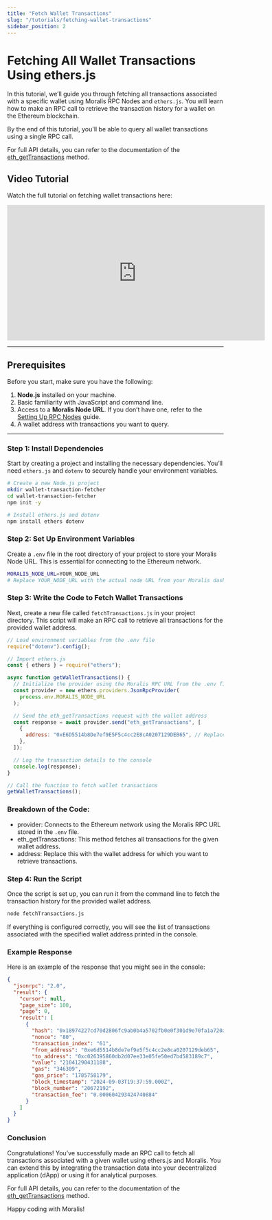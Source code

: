 ```yaml
---
title: "Fetch Wallet Transactions"
slug: "/tutorials/fetching-wallet-transactions"
sidebar_position: 2
---
```



# Fetching All Wallet Transactions Using ethers.js

In this tutorial, we’ll guide you through fetching all transactions associated with a specific wallet using Moralis RPC Nodes and `ethers.js`. You will learn how to make an RPC call to retrieve the transaction history for a wallet on the Ethereum blockchain.

By the end of this tutorial, you'll be able to query all wallet transactions using a single RPC call.

For full API details, you can refer to the documentation of the [eth_getTransactions](/rpc-nodes/reference/extended-rpc/eth_getTransactions) method.

## Video Tutorial

Watch the full tutorial on fetching wallet transactions here:

<iframe width="600" height="315" src="https://www.youtube.com/embed/HJMI8R-aEVI" title="YouTube video player" frameborder="0" allow="accelerometer; autoplay; clipboard-write; encrypted-media; gyroscope; picture-in-picture" allowfullscreen></iframe>

---

## Prerequisites

Before you start, make sure you have the following:

1. **Node.js** installed on your machine.
2. Basic familiarity with JavaScript and command line.
3. Access to a **Moralis Node URL**. If you don’t have one, refer to the [Setting Up RPC Nodes](./get-your-node-api-key) guide.
4. A wallet address with transactions you want to query.

---

### Step 1: Install Dependencies

Start by creating a project and installing the necessary dependencies. You’ll need `ethers.js` and `dotenv` to securely handle your environment variables.

```bash
# Create a new Node.js project
mkdir wallet-transaction-fetcher
cd wallet-transaction-fetcher
npm init -y

# Install ethers.js and dotenv
npm install ethers dotenv
```

### Step 2: Set Up Environment Variables

Create a `.env` file in the root directory of your project to store your Moralis Node URL. This is essential for connecting to the Ethereum network.

```bash
MORALIS_NODE_URL=YOUR_NODE_URL
# Replace YOUR_NODE_URL with the actual node URL from your Moralis dashboard.
```

### Step 3: Write the Code to Fetch Wallet Transactions

Next, create a new file called `fetchTransactions.js` in your project directory. This script will make an RPC call to retrieve all transactions for the provided wallet address.

```javascript
// Load environment variables from the .env file
require("dotenv").config();

// Import ethers.js
const { ethers } = require("ethers");

async function getWalletTransactions() {
  // Initialize the provider using the Moralis RPC URL from the .env file
  const provider = new ethers.providers.JsonRpcProvider(
    process.env.MORALIS_NODE_URL
  );

  // Send the eth_getTransactions request with the wallet address
  const response = await provider.send("eth_getTransactions", [
    {
      address: "0xE6D5514b8De7ef9E5F5c4cc2E8cA0207129DEB65", // Replace with the wallet address to query
    },
  ]);

  // Log the transaction details to the console
  console.log(response);
}

// Call the function to fetch wallet transactions
getWalletTransactions();
```

### Breakdown of the Code:

- provider: Connects to the Ethereum network using the Moralis RPC URL stored in the `.env` file.
- eth_getTransactions: This method fetches all transactions for the given wallet address.
- address: Replace this with the wallet address for which you want to retrieve transactions.

### Step 4: Run the Script

Once the script is set up, you can run it from the command line to fetch the transaction history for the provided wallet address.

```bash
node fetchTransactions.js
```

If everything is configured correctly, you will see the list of transactions associated with the specified wallet address printed in the console.

### Example Response

Here is an example of the response that you might see in the console:

```json
{
  "jsonrpc": "2.0",
  "result": {
    "cursor": null,
    "page_size": 100,
    "page": 0,
    "result": [
      {
        "hash": "0x18974227cd70d2806fc9ab0b4a5702fb0e0f301d9e70fa1a720accf0498b92d2",
        "nonce": "80",
        "transaction_index": "61",
        "from_address": "0xe6d5514b8de7ef9e5f5c4cc2e8ca0207129deb65",
        "to_address": "0xc026395860db2d07ee33e05fe50ed7bd583189c7",
        "value": "21041290431188",
        "gas": "346309",
        "gas_price": "1785758179",
        "block_timestamp": "2024-09-03T19:37:59.000Z",
        "block_number": "20672192",
        "transaction_fee": "0.000604293424740884"
      }
    ]
  }
}
```

### Conclusion

Congratulations! You’ve successfully made an RPC call to fetch all transactions associated with a given wallet using ethers.js and Moralis. You can extend this by integrating the transaction data into your decentralized application (dApp) or using it for analytical purposes.

For full API details, you can refer to the documentation of the [eth_getTransactions](/rpc-nodes/reference/extended-rpc/eth_getTransactions) method.

Happy coding with Moralis!
